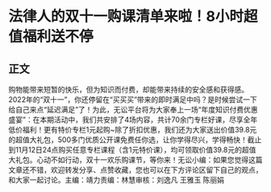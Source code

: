 # 法律人的双十一购课清单来啦！8小时超值福利送不停
## 正文
​购物能带来短暂的快乐，但为知识而付费，却能带来持续的安全感和获得感。2022年的“双十一”，你还停留在“买买买”带来的即时满足中吗？是时候尝试一下给自己来点“延迟满足”了！为此，无讼平台将为大家奉上一场“年度知识付费优惠盛宴”：在本期活动中，我们共安排了4场内容，共计70余门专栏好课，尽享全年低价福利！更有特价专栏1元起购~除了折扣优惠，我们还为大家送出价值39.8元的超值大礼包，500多门优质公开课免费任你选，让你学得尽兴，学得畅快！截止到11月12日24点购买任意专栏课程（含1元特价课），均可领取价值39.8元的超值大礼包。心动不如行动，双十一欢乐购课节，等你来！无讼小编：如果您觉得这篇文章还不错，欢迎转发分享、点赞收藏，您也可以在下方评论区留下自己的观点，和大家一起讨论。主编：靖力责编：林慧审核：刘逸凡 王雅玉 陈丽娟 